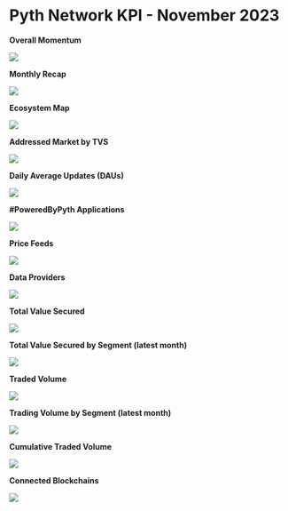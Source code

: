 # Pyth Network KPI - November 2023

**Overall Momentum**

![](../../../../images/kpi/october-23/pyth-momentum-oct-23.jpg)

**Monthly Recap**

![](../../../../images/kpi/october-23/pyth-oct-23.jpg)

**Ecosystem Map**

![](../../../../images/kpi/october-23/pyth-ecosystem-oct-23.jpg)

**Addressed Market by TVS**

![](../../../../images/kpi/october-23/pyth-tvs-l1-l2.png)

**Daily Average Updates (DAUs)**

![](../../../../images/kpi/october-23/oct-23-daily-average-updates.png)

**#PoweredByPyth Applications**

![](../../../../images/kpi/october-23/oct-23-apps-integrations.png)

**Price Feeds**

![](../../../../images/kpi/october-23/oct-23-price-feeds.png)

**Data Providers**

![](../../../../images/kpi/october-23/oct-23-data-providers.png)

**Total Value Secured**

![](../../../../images/kpi/october-23/oct-23-all-chain-tvs.png)

**Total Value Secured by Segment (latest month)**

![](../../../../images/kpi/october-23/oct-23-dapps-tvs.png)

**Traded Volume**

![](../../../../images/kpi/october-23/oct-23-all-chain-volume.png)

**Trading Volume by Segment (latest month)**

![](../../../../images/kpi/october-23/oct-23-trading-volume.png)

**Cumulative Traded Volume**

![](../../../../images/kpi/october-23/oct-23-traded-volume.png)

**Connected Blockchains**

![](../../../../images/kpi/october-23/oct-23-connected-blockchains.png)
